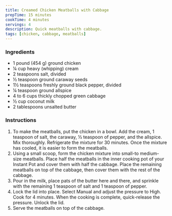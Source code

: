 ```yaml
---
title: Creamed Chicken Meatballs with Cabbage
prepTime: 15 minutes
cookTime: 4 minutes
servings: 4
description: Quick meatballs with cabbage.
tags: [chicken, cabbage, meatballs]
---
```


### Ingredients

- 1 pound (454 g) ground chicken
- ¼ cup heavy (whipping) cream
- 2 teaspoons salt, divided
- ½ teaspoon ground caraway seeds
- 1½ teaspoons freshly ground black pepper, divided
- ¼ teaspoon ground allspice
- 4 to 6 cups thickly chopped green cabbage
- ½ cup coconut milk
- 2 tablespoons unsalted butter

### Instructions

1. To make the meatballs, put the chicken in a bowl. Add the cream, 1 teaspoon of salt, the caraway, ½ teaspoon of pepper, and the allspice. Mix thoroughly. Refrigerate the mixture for 30 minutes. Once the mixture has cooled, it is easier to form the meatballs.
1. Using a small scoop, form the chicken mixture into small-to medium-size meatballs. Place half the meatballs in the inner cooking pot of your Instant Pot and cover them with half the cabbage. Place the remaining meatballs on top of the cabbage, then cover them with the rest of the cabbage.
1. Pour in the milk, place pats of the butter here and there, and sprinkle with the remaining 1 teaspoon of salt and 1 teaspoon of pepper.
1. Lock the lid into place. Select Manual and adjust the pressure to High. Cook for 4 minutes. When the cooking is complete, quick-release the pressure. Unlock the lid.
1. Serve the meatballs on top of the cabbage.
